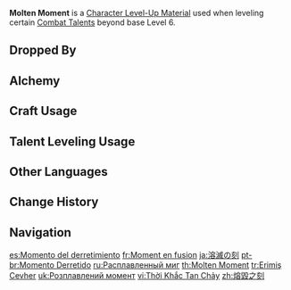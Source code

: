 {{Item Infobox
|id          = 113025
|image       = Item Molten Moment.png
|type        = Character Level-Up Materials
|invCategory = Character Development Items
|group       = La Signora Materials
|group2      = Weekly Boss Drops
|quality     = 5
|description = A certain deformed fragment containing great might. You obtained this from defeating [[Signora]], who unleashed her original power.<br>"I had a long, long dream.<br>"I dreamed that [[Rostam|you]] and I met again in the pure white world that we created.<br>"But I woke up at last, having long been consumed by the raging flames, while you had long returned to the earth along with that poisoned blood.<br>"But none of it matters anymore. I must continue forging ahead. I must incinerate everything behind me. I must believe in that pure, spotless, everlasting realm that [[Pierro|he]] spoke of &mdash; that I saw in the 'delusion' he let me see, at the end of the horizon of [[Tsaritsa|Her Majesty]]'s dreams."
|source1     = Lv. 70+ [[Narukami Island: Tenshukaku]] Reward
}}
'''Molten Moment''' is a [[Character Level-Up Material]] used when leveling certain [[Combat Talents]] beyond base Level 6.

==Dropped By==
{{Dropped By|level=70}}

==Alchemy==
{{Recipe
|type = Converting
|Hellfire Butterfly = 1
|Dream Solvent = 1
|sort = Hellfire Butterfly;Dream Solvent
}}
{{Recipe
|type = Converting
|Ashen Heart = 1
|Dream Solvent = 1
|sort = Ashen Heart;Dream Solvent
}}

==Craft Usage==
{{Craft Usage}}

==Talent Leveling Usage==
{{Talent Leveling Usage}}

==Other Languages==
{{Other Languages
|en      = Molten Moment
|zhs     = 熔毁之刻
|zhs_rm  = Róng Huǐ zhī Kè
|zht     = 熔毀之刻
|zht_rm  = Róng Huǐ zhī Kè
|zh_tl   = Moment of Meltdown
|ja      = 溶滅の刻
|ja_rm   = Youmetsu no Toki{{Assumed}}
|ja_tl   = Molten Moment
|ko      = 용해의 순간
|ko_rm   = Yonghae-ui Sungan
|ko_tl   = Molten Moment
|es      = Momento del derretimiento
|es_tl   = Moment of the Melting
|fr      = Moment en fusion
|fr_tl   = Molten Moment
|ru      = Расплавленный миг
|ru_tl   = Molten Moment
|th      = Molten Moment
|vi      = Thời Khắc Tan Chảy
|vi_tl   = 
|de      = Moment der Kernschmelze
|de_tl   = Moment of Meltdown
|id      = Molten Moment
|pt      = Momento Derretido
|pt_tl   = 
|tr      = Erimiş Cevher
|tr_tl   = Molten Ore
|it      = Ora della fusione
|it_tl   = Time of the Merger
}}

==Change History==
{{Change History|2.1}}

==Navigation==
{{Development Item Navbox|Character Level-Up Materials}}

[[es:Momento del derretimiento]]
[[fr:Moment en fusion]]
[[ja:溶滅の刻]]
[[pt-br:Momento Derretido]]
[[ru:Расплавленный миг]]
[[th:Molten Moment]]
[[tr:Erimiş Cevher]]
[[uk:Розплавлений момент]]
[[vi:Thời Khắc Tan Chảy]]
[[zh:熔毀之刻]]